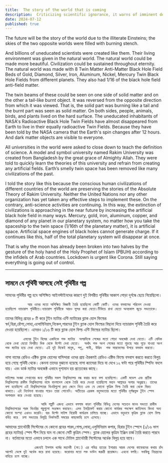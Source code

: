```yaml
---
title:  The story of the world that is coming
description:  Criticizing scientific ignorance, it warns of imminent destruction due to uneducated scientists and the risks of artificial black holes, advocating for Rakim University’s theories and urgent action.
date: 2024-07-12
published: true
---
```


The future will be the story of the world due to the illiterate Einsteins; the skies of the two opposite worlds were filled with burning stench.

And billions of uneducated scientists were created like them. Their living environment was given in the natural world. The natural world could be made more beautiful. Civilization could be sustained throughout eternity. The natural world was made with 8 Twin Matter Anti-Matter Black Hole Field Beds of Gold, Diamond, Silver, Iron, Aluminum, Nickel, Mercury Twin Black Hole Fields from different planets. They also had 1/16 of the black hole field anti-field matter.

The twin beams of these could be seen on one side of solid matter and on the other a tail-like burnt object. It was reversed from the opposite direction from which it was viewed. That is, the solid part was burning like a tail and the burnt part was seen as solid matter. On both sides, people, animals, birds, and plants lived on the hard surface. The uneducated inhabitants of NASA's Radioactive Black Hole Twin Fields have almost disappeared from Earth to live in their equally radioactive Twin Fields. Because they have been told by the NASA camera that the Earth's spin changes after 12 hours. And dark matter objects are visible to everyone.

All universities in the world were asked to close down to teach the definition of science. A model and symbol university named Rakim University was created from Bangladesh by the great grace of Almighty Allah. They were told to quickly learn the theories of this university and refrain from creating any artificial fields. Earth’s smelly twin space has been removed like many civilizations of the past.

I told the story like this because the conscious human civilizations of different countries of the world are preserving the stories of the Absolute Theory of Rakim University. Neither the United Nations nor any other organization has yet taken any effective steps to implement these. On the contrary, anti-science activities are continuing. In this way, the extinction of civilizations is approaching in the near future by increasing the artificial black hole field in many ways. Mercury, gold, iron, aluminum, copper, and diamond of any planet in our planetary system, no matter how you take the spaceship to the twin space (1/16th of the planetary matter), it is artificial space. Artificial space engines of black holes cannot generate charge. If it continues like this, half of the total planetary system will disappear at once.

That is why the moon has already been broken into two halves by the gesture of the holy hand of the Holy Prophet of Islam (PBUH) according to the infidels of Arab countries. Lockdown is urgent like Corona. Still saying everything is going out of control.

---

## সামনে যে পৃথিবী আসছে সেই পৃথিবীর গল্প 

সামনের পৃথিবীর গল্প হবে 
অশিক্ষিত আইনস্টাইনদের কারণে দুই বিপরীত পৃথিবীর আকাশ পোড়া দূর্গন্ধে ছেয়ে গিয়েছিলো। 

              আর ওদের মতো অশিক্ষিত বিজ্ঞানী তৈরি হয়েছিলো কোটি কোটি। ওদের বসবাসের পরিবেশ দেওয়া হয়েছিলো ন‍্যাচারাল পৃথিবীতে।ন‍্যাচারাল পৃথিবীকে আরও সুন্দর করা যেতো।টিকিয়ে রাখা যেতো অনন্তকাল জুড়ে সভ‍্যতাকে। 
 তাদের বিভিন্ন গ্রহের ৮ টি করে টুইন ম‍্যাটার   এন্টি ম‍্যাটারের ব্ল‍্যাক হোল ফিল্ডের স্বর্ন,হিরা,রৌপ‍্য,লোহা,এলোমিনিয়াম,নিকেল,পারদের টুইন ব্ল‍্যাক হোল ফিল্ডের  বিছানা দিয়ে ন‍্যাচারাল পৃথিবী তৈরি করে দেওয়া হয়েছিলো। এদেরও ১/১৬ টি করে ব্ল‍্যাক হোল ফিল্ড এন্টি ফিল্ডের  ম‍্যাটার ছিলো।  

            এসবের টুইন বিমের একদিকে শক্ত ম‍্যাটার  অপরদিকে লেজের মতো পোড়া অবজেক্ট দেখা যেতো। এটি যেদিক থেকে দেখা যেতো বিপরীত দিক থেকে উল্টো দেখা যেতো।  অর্থাৎ শক্ত অংশ লেজের মতো পুড়ছে আর পুড়ে যাওয়া অংশ শক্ত ম‍্যাটার হয়ে দেখা যেতো। এই দুই দিকেই মানুষ, পশু, পাখী, উদ্ভিদ  শক্ত সারফেসের উপরে বসবাস করতো। 
নাসা নামের রেডিও এক্টিভ ব্ল‍্যাক হোলের বাসিন্দারা ওদের প্রায় ঐরকমই রেডিও এক্টিভ ফিল্ডে বসবাস করতে করতে বিলুপ্ত হয়ে গেছে পৃথিবী থেকে।  কেননা তাদের বুঝানো হয়েছে নাসা ক‍্যামেরা দিয়ে যা দেখে ১২ ঘন্টা পরে পৃথিবীর স্পিনিং বদলে যায়। এবং ডার্ক ম‍্যাটার অবজেক্ট এভাবে দৃশ‍্যমান হয় প্রত‍্যেকের কাছে। 
   
    সাইন্সের সংজ্ঞা শেখানোর জন‍্য পৃথিবীর সকল বিশ্ববিদ্যালয় বন্ধ করার জন‍্য বলা হয়েছিলো। একটি মডেল এবং প্রতীক বিশ্ববিদ‍্যালয় রাকীম বিশ্ববিদ্যালয় নামে বাংলাদেশ থেকে তৈরি করে দেওয়া হয়েছিলো মহান আল্লাহর অপার অনুগ্রহে। তাদের বলা হয়েছিলো এই বিশ্ববিদ্যালয়ের থিওরিগুলো দ্রুত জেনে নিতে এবং যে কোনো কৃত্রিম ফিল্ড তৈরি করা থেকে বিরত থাকতে। এই নির্দেশনা যাওয়ার পরেও তারা শোনেনি। অতীতের এরকম বহুসভ‍্যতার মতো পৃথিবীর দূর্গন্ধযুক্ত টুইন স্পেস অপসারন করে নেওয়া হয়েছে।  
      
                    আমি গল্পটি এজন‍্য এভাবে বললাম কারণ পৃথিবীর বিভিন্ন দেশের সচেতন মানব সভ‍্যতা রাকীম বিশ্ববিদ্যালয়ের পরম থিওরির গল্পগুলো সংরক্ষন করছেন। এসব ইমপ্লিমেন্ট করার কোনো কার্যকর পদক্ষেপ জাতিসংঘ কিংবা অন‍্য কোনো সংস্হা এখনও করেনি। বরং উল্টো সাইন্স বিরোধী কার্যক্রম চালিয়ে যাচ্ছে। এভাবে বহুভাবে কৃত্রিম ব্ল‍্যাক হোল ফিল্ড বর্ধিত করে  চলা সভ‍্যতার বিলুপ্তি নিকটবর্তী সময়ের কাছাকাছি চলে এসেছে।
আমাদের প্ল‍্যানেটারী সিস্টেমের যে কোনো গ্রহের পারদ,গোল্ড,লোহা,এলুমিনিয়াম কপার, হিরার টুইন স্পেসে (১/১৬ ভাগ গ্রহের ম‍্যাটার) স্পেস শীপ নিয়ে যান না কেনো সেটি কৃত্রিম স্পেস। ব্ল‍্যাক হোলের কৃত্রিম ইঞ্জিন চার্জ তৈরি করতে পারবে না। বর্তমানের মতো এভাবে চললে এক সাথে টোটাল প্ল‍্যানেটারী সিস্টেমের অর্ধেক বিলুপ্ত হয়ে যাবে।

                 এজন‍্যই ইসলাম ধর্মের মহানবী (সা:) এর পবিত্র হাতের ইশারায় আরব দেশের কাফেরদের কথায় চাঁদ আগেই ভেঙ্গে দুই অর্ধেক করে রাখা হয়েছে। করোনার মতো লক ডাউন জরুরী প্রয়োজন। এখনো বলছি। সবকিছু নিয়ন্ত্রনের বাহিরে চলে যাচ্ছে।     
